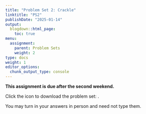 ```yaml
---
title: "Problem Set 2: Crackle"
linktitle: "PS2"
publishDate: "2025-01-14"
output:
  blogdown::html_page:
    toc: true
menu:
  assignment:
    parent: Problem Sets
    weight: 2
type: docs
weight: 1
editor_options:
  chunk_output_type: console
---
```



:::fyi
**This assignment is due after the second weekend.**

 
Click the icon to download the problem set: [<i class="fas fa-file-download"></i>](/ps/PSX.pdf).

You may turn in your answers in person and need not type them.
:::

